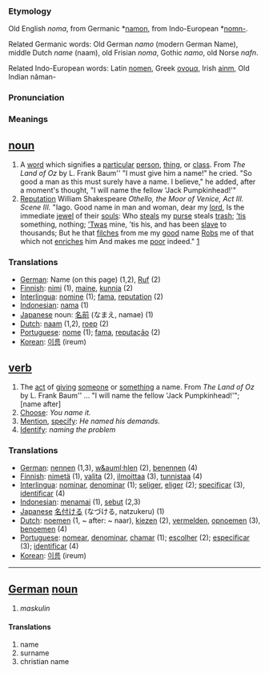 === Etymology ===
Old English ''noma'', from Germanic *[[namon]], from Indo-European *[[nomn-]].

Related Germanic words: Old German ''namo'' (modern German Name), middle Dutch ''name'' (naam), old Frisian ''noma'', Gothic ''namo'', old Norse ''nafn''.

Related Indo-European words: Latin [[nomen]], Greek [[ονομα]], Irish [[ainm]], Old Indian n&acirc;man-

=== Pronunciation ===

=== Meanings ===

== [[noun]] ==
# A [[word]] which signifies a [[particular]] [[person]], [[thing]], or [[class]]. From ''The Land of Oz'' by L. Frank Baum'' "I must give him a name!" he cried. "So good a man as this must surely have a name. I believe," he added, after a moment's thought, "I will name the fellow 'Jack Pumpkinhead!'"
# [[Reputation]] William Shakespeare <i>Othello, the Moor of Venice, Act III. Scene III.</i> "Iago. Good name in man and woman, dear my [[lord]], Is the immediate [[jewel]] of their [[soul|souls]]: Who [[steal|steals]] my [[purse]] steals [[trash]]; [[’tis]] something, nothing; [[’Twas]] mine, ’tis his, and has been [[slave]] to thousands; But he that [[filtch|filches]] from me my [[good]] name [[rob|Robs]] me of that which not [[enrich|enriches]] him And makes me [[poor]] indeed." [http://www.bartleby.com/100/138.34.42.html]

=== Translations ===
*[[German]]: Name (on this page) (1,2), [[Ruf]] (2)
*[[Finnish]]: [[nimi]] (1), [[maine]], [[kunnia]] (2)
*[[Interlingua]]: [[nomine]] (1); [[fama]], [[reputation]] (2)
*[[Indonesian]]: [[nama]] (1) 
*[[Japanese]] noun: [[名前]] (なまえ, namae) (1)
*[[Dutch]]: [[naam]] (1,2), [[roep]] (2)
*[[Portuguese]]: [[nome]] (1); [[fama]], [[reputação]] (2)
*[[Korean]]: [[이름]] (ireum)

== [[verb]] ==
# The [[act]] of [[give|giving]] [[someone]] or [[something]] a name. From ''The Land of Oz'' by L. Frank Baum'' ... "I will name the fellow 'Jack Pumpkinhead!'"; [name after]
# [[Choose]]: ''You name it.''
# [[Mention]], [[specify]]: ''He named his demands.''
# [[Identify]]: ''naming the problem''

=== Translations ===
*[[German]]: [[nennen]] (1,3), [[w&auml;hlen]] (2), [[benennen]] (4)
*[[Finnish]]: [[nimetä]] (1), [[valita]] (2), [[ilmoittaa]] (3), [[tunnistaa]] (4)
*[[Interlingua]]: [[nominar]], [[denominar]] (1); [[seliger]], [[eliger]] (2); [[specificar]] (3), [[identificar]] (4)
*[[Indonesian]]: [[nama|menamai]] (1), [[sebut]] (2,3) 
*[[Japanese]] [[名付ける]] (なづける, natzukeru) (1)
*[[Dutch]]: [[noemen]] (1, ~ after: ~ naar), [[kiezen]] (2), [[vermelden]], [[opnoemen]] (3), [[benoemen]] (4)
*[[Portuguese]]:  [[nomear]], [[denominar]], [[chamar]] (1); [[escolher]] (2); [[especificar]] (3); [[identificar]] (4)
*[[Korean]]: [[이름]] (ireum)

----

== [[German]] [[noun]] ==
#''maskulin''

====Translations====
# name
# surname
# christian name
